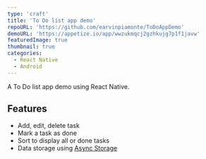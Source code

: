 ```yaml
---
type: 'craft'
title: 'To Do list app demo'
repoURL: 'https://github.com/earvinpiamonte/ToDoAppDemo'
demoURL: 'https://appetize.io/app/wwzukmqcj2gzhkujg7p1f1javw'
featuredImage: true
thumbnail: true
categories:
  - React Native
  - Android
---
```


A To Do list app demo using React Native.

## Features

- Add, edit, delete task
- Mark a task as done
- Sort to display all or done tasks
- Data storage using [Async Storage](https://react-native-async-storage.github.io/async-storage/)
